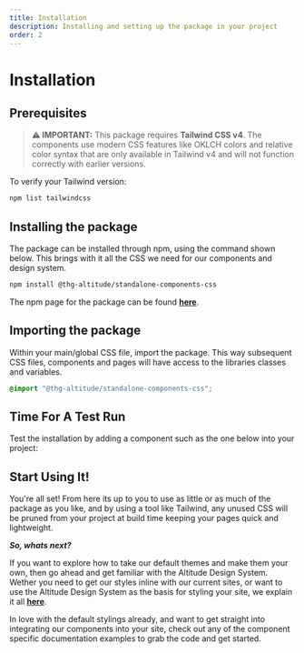 ```yaml
---
title: Installation
description: Installing and setting up the package in your project
order: 2
---
```



# Installation

## Prerequisites

> **⚠️ IMPORTANT:** This package requires **Tailwind CSS v4**. The components use modern CSS features like OKLCH colors and relative color syntax that are only available in Tailwind v4 and will not function correctly with earlier versions.

To verify your Tailwind version:
```bash
npm list tailwindcss
```

## Installing the package

The package can be installed through npm, using the command shown below. This brings with it all the CSS we need for our components and design system.

```bash
npm install @thg-altitude/standalone-components-css
```

The npm page for the package can be found **[here](https://www.npmjs.com/package/@thg-altitude/standalone-components-css)**.

## Importing the package

Within your main/global CSS file, import the package. This way subsequent CSS files, components and pages will have access to the libraries classes and variables.

```css
@import "@thg-altitude/standalone-components-css";
```

## Time For A Test Run

Test the installation by adding a component such as the one below into your project:

<ComponentPreview filePath="src/components/docs/browser-components/v0.2.0/doc-helpers/DemoComponent.html">
  <DemoComponent />
</ComponentPreview>

## Start Using It!

You're all set! From here its up to you to use as little or as much of the package as you like, and by using a tool like Tailwind, any unused CSS will be pruned from your project at build time keeping your pages quick and lightweight.

_**So, whats next?**_

If you want to explore how to take our default themes and make them your own, then go ahead and get familiar with the Altitude Design System. Wether you need to get our styles inline with our current sites, or want to use the Altitude Design System as the basis for styling your site, we explain it all **[here](design/principles/)**.

In love with the default stylings already, and want to get straight into integrating our components into your site, check out any of the component specific documentation examples to grab the code and get started.
